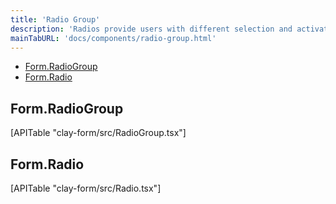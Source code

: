 ```yaml
---
title: 'Radio Group'
description: 'Radios provide users with different selection and activation tools.'
mainTabURL: 'docs/components/radio-group.html'
---
```


<div class="nav-toc-absolute">
<div class="nav-toc">

-   [Form.RadioGroup](#form.radiogroup)
-   [Form.Radio](#form.radio)

</div>
</div>

## Form.RadioGroup

<div>[APITable "clay-form/src/RadioGroup.tsx"]</div>

## Form.Radio

<div>[APITable "clay-form/src/Radio.tsx"]</div>
